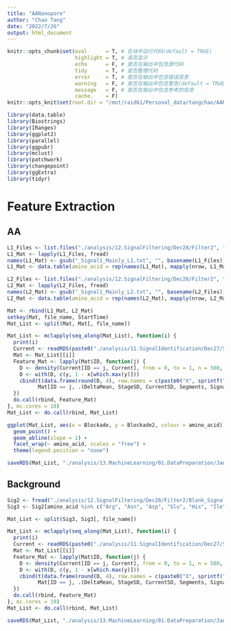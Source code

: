 ```yaml
---
title: "AANanopore"
author: "Chao Tang"
date: "2022/7/26"
output: html_document
---
```


```r
knitr::opts_chunk$set(eval      = T, # 在块中运行代码(default = TRUE)
                      highlight = T, # 高亮显示
                      echo      = F, # 是否在输出中包含源代码
                      tidy      = T, # 是否整理代码
                      error     = T, # 是否在输出中包含错误信息
                      warning   = F, # 是否在输出中包含警告(default = TRUE)
                      message   = F, # 是否在输出中包含参考的信息
                      cache.    = F)
knitr::opts_knit$set(root.dir = "/mnt/raid61/Personal_data/tangchao/AANanopore")
```

```r
library(data.table)
library(Biostrings)
library(IRanges)
library(ggplot2)
library(parallel)
library(ggpubr)
library(mclust)
library(patchwork)
library(changepoint)
library(ggExtra)
library(tidyr)
```

# Feature Extraction

## AA

```r
L1_Files <- list.files("./analysis/12.SignalFiltering/Dec28/Filter2", "_Signal1_Mainly_L1.txt", full.names = TRUE)
L1_Mat <- lapply(L1_Files, fread)
names(L1_Mat) <- gsub("_Signal1_Mainly_L1.txt", "", basename(L1_Files))
L1_Mat <- data.table(amino_acid = rep(names(L1_Mat), mapply(nrow, L1_Mat)), do.call(rbind, L1_Mat))
```

```r
L2_Files <- list.files("./analysis/12.SignalFiltering/Dec28/Filter2", "_Signal1_Mainly_L2.txt", full.names = TRUE)
L2_Mat <- lapply(L2_Files, fread)
names(L2_Mat) <- gsub("_Signal1_Mainly_L2.txt", "", basename(L2_Files))
L2_Mat <- data.table(amino_acid = rep(names(L2_Mat), mapply(nrow, L2_Mat)), do.call(rbind, L2_Mat))
```

```r
Mat <- rbind(L1_Mat, L2_Mat)
setkey(Mat, file_name, StartTime)
Mat_List <- split(Mat, Mat[, file_name])
```

```r
Mat_List <- mclapply(seq_along(Mat_List), function(i) {
  print(i)
  Current <- readRDS(paste0("./analysis/11.SignalIdentification/Dec27/SignalCurrent_", names(Mat_List)[i], ".Rds"))
  Mat <- Mat_List[[i]]
  Feature_Mat <- lapply(Mat$ID, function(j) {
    D <- density(Current[ID == j, Current], from = 0, to = 1, n = 500, adjust = 0.5)
    D <- with(D, c(y, 1 - x[which.max(y)]))
    cbind(t(data.frame(round(D, 4), row.names = c(paste0("X", sprintf("%03d", 1:500)), "Blockade2"))), 
          Mat[ID == j, .(DeltaMean, StageSD, CurrentSD, Segments, SignalCurrentPercent, DwellTime, Blockade, amino_acid, ID)])
  })
  do.call(rbind, Feature_Mat)
}, mc.cores = 10)
Mat_List <- do.call(rbind, Mat_List)
```

```r
ggplot(Mat_List, aes(x = Blockade, y = Blockade2, colour = amino_acid)) + 
  geom_point() + 
  geom_abline(slope = 1) +
  facet_wrap(~ amino_acid, scales = "free") + 
  theme(legend.position = "none")
```

```r
saveRDS(Mat_List, "./analysis/13.MachineLearning/01.DataPreparation/Jan06/Feature_Matrix_of_AA_Signal.Rds")
```


## Background

```r
Sig2 <- fread("./analysis/12.SignalFiltering/Dec28/Filter2/Blank_Signal.txt")
Sig3 <- Sig2[amino_acid %in% c("Arg", "Asn", "Asp", "Glu", "His", "Ile", "Leu", "Lys", "Phe", "Pro", "Ser", "Thr", "Trp", "Tyr", "Val")]
```

```r
Mat_List <- split(Sig3, Sig3[, file_name])
```

```r
Mat_List <- mclapply(seq_along(Mat_List), function(i) {
  print(i)
  Current <- readRDS(paste0("./analysis/11.SignalIdentification/Dec27/SignalCurrent_", names(Mat_List)[i], ".Rds"))
  Mat <- Mat_List[[i]]
  Feature_Mat <- lapply(Mat$ID, function(j) {
    D <- density(Current[ID == j, Current], from = 0, to = 1, n = 500, adjust = 0.5)
    D <- with(D, c(y, 1 - x[which.max(y)]))
    cbind(t(data.frame(round(D, 4), row.names = c(paste0("X", sprintf("%03d", 1:500)), "Blockade2"))), 
          Mat[ID == j, .(DeltaMean, StageSD, CurrentSD, Segments, SignalCurrentPercent, DwellTime, Blockade, amino_acid, ID)])
  })
  do.call(rbind, Feature_Mat)
}, mc.cores = 10)
Mat_List <- do.call(rbind, Mat_List)
```

```r
saveRDS(Mat_List, "./analysis/13.MachineLearning/01.DataPreparation/Jan06/Feature_Matrix_of_Blank_Signal.Rds")
```

